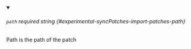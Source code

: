 
<details className="config-field" data-expandable="false" open>
<summary>

###### `path` <span className="config-field-required" data-required="false">required</span> <span className="config-field-type">string</span> <span className="config-field-default"></span> <span className="config-field-enum"></span> {#experimental-syncPatches-import-patches-path}

Path is the path of the patch

</summary>



</details>

